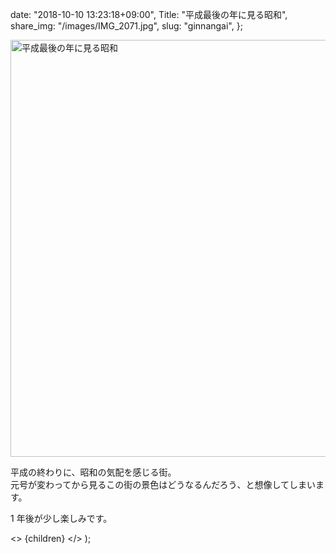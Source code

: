 
  date: "2018-10-10 13:23:18+09:00",
  Title: "平成最後の年に見る昭和",
  share_img: "/images/IMG_2071.jpg",
  slug: "ginnangai",
};

<img src="/images/IMG_2071.jpg" alt="平成最後の年に見る昭和" width="1000" height="667" loading="lazy" />

平成の終わりに、昭和の気配を感じる街。<br />
元号が変わってから見るこの街の景色はどうなるんだろう、と想像してしまいます。

1 年後が少し楽しみです。

  <>
    <Head>
      <title>{meta.Title} | 異郷好実</title>
    </Head>
    <PostLayout meta={meta}>{children}</PostLayout>
  </>
);
